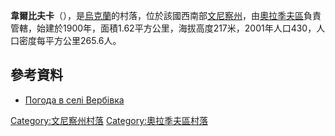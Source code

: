 {{coord|49|17|27|N|29|26|19|E|scale:30000|display=title}}

'''韋爾比夫卡'''（{{lang-uk|Вербівка}}），是[[烏克蘭|烏克蘭]]的村落，位於該國西南部[[文尼察州|文尼察州]]，由[[奧拉季夫區|奧拉季夫區]]負責管轄，始建於1900年，面積1.62平方公里，海拔高度217米，2001年人口430，人口密度每平方公里265.6人。

==參考資料==
* [http://weather.in.ua/ua/vinnickaja/3094 Погода в селі Вербівка] {{Wayback|url=http://weather.in.ua/ua/vinnickaja/3094 |date=20111220054431 }}

[[Category:文尼察州村落|Category:文尼察州村落]]
[[Category:奧拉季夫區村落|Category:奧拉季夫區村落]]


{{Vinnytsia-geo-stub}}